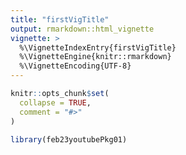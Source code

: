 ```yaml
---
title: "firstVigTitle"
output: rmarkdown::html_vignette
vignette: >
  %\VignetteIndexEntry{firstVigTitle}
  %\VignetteEngine{knitr::rmarkdown}
  %\VignetteEncoding{UTF-8}
---
```


```r
knitr::opts_chunk$set(
  collapse = TRUE,
  comment = "#>"
)
```

```r
library(feb23youtubePkg01)
```
